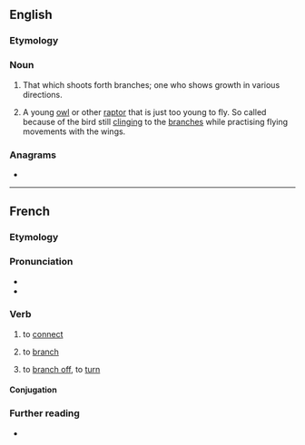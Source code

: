 ==English==

===Etymology===
{{suffix|en|branch|er}}

===Noun===
{{en-noun}}

# That which shoots forth branches; one who shows growth in various directions.
# {{lb|en|falconry}} A young [[owl]] or other [[raptor]] that is just too young to fly. So called because of the bird still [[clinging]] to the [[branches]] while practising flying movements with the wings.

===Anagrams===
* {{anagrams|en|a=abcehnrr|rebranch}}

----

==French==

===Etymology===
{{suffix|fr|branche|er}}

===Pronunciation===
* {{fr-IPA}}
* {{audio|fr|LL-Q150 (fra)-LoquaxFR-brancher.wav|Audio}}

===Verb===
{{fr-verb}}

# to [[connect]] {{q|appliance}}
# {{lb|fr|computing}} to [[branch]]
# {{lb|fr|Louisiana}} to [[branch off]], to [[turn]] {{q|of a road}}
#: {{syn|fr|fourcher}}

====Conjugation====
{{fr-conj-auto}}

===Further reading===
* {{R:TLFi}}